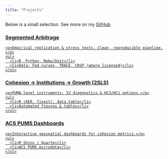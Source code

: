 ```yaml
---
title: "Projects"
---
```


Below is a small selection. See more on my [GitHub](https://github.com/baileymeche).

<div class="grid">
  <a class="card" href="https://github.com/your-org/segmented-arbitrage">
    <h3>Segmented Arbitrage</h3>
    <p>Empirical replication & stress tests. Clean, reproducible pipeline.</p>
    <ul>
      <li>R, Python, Make/Doit</li>
      <li>Data: Fed curves, TRACE, CRSP (where licensed)</li>
    </ul>
  </a>

  <a class="card" href="https://github.com/your-org/pums-cohesion">
    <h3>Cohesion → Institutions → Growth (2SLS)</h3>
    <p>PUMA-level instruments; IV diagnostics & HC3/HC1 options.</p>
    <ul>
      <li>R (AER, fixest), data.table</li>
      <li>Automated figures & tables</li>
    </ul>
  </a>

  <a class="card" href="https://github.com/your-org/acs-dashboards">
    <h3>ACS PUMS Dashboards</h3>
    <p>Interactive geospatial dashboards for cohesion metrics.</p>
    <ul>
      <li>R Shiny / Quarto</li>
      <li>ACS PUMS microdata</li>
    </ul>
  </a>
</div>
